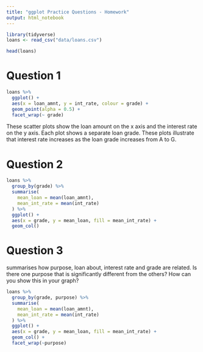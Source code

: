 ```yaml
---
title: "ggplot Practice Questions - Homework"
output: html_notebook
---
```



```r
library(tidyverse)
loans <- read_csv("data/loans.csv")

head(loans)
```

# Question 1

```r
loans %>% 
  ggplot() +
  aes(x = loan_amnt, y = int_rate, colour = grade) +
  geom_point(alpha = 0.5) +
  facet_wrap(~ grade)
```

These scatter plots show the loan amount on the x axis and the interest rate on the y axis. Each plot shows a separate loan grade. These plots illustrate that interest rate increases as the loan grade increases from A to G.

# Question 2

```r
loans %>% 
  group_by(grade) %>% 
  summarise(
    mean_loan = mean(loan_amnt),
    mean_int_rate = mean(int_rate)
  ) %>% 
  ggplot() +
  aes(x = grade, y = mean_loan, fill = mean_int_rate) +
  geom_col()
```

# Question 3
summarises how purpose, loan about, interest rate and grade are related. Is there one purpose that is significantly different from the others? How can you show this in your graph?

```r
loans %>% 
  group_by(grade, purpose) %>% 
  summarise(
    mean_loan = mean(loan_amnt),
    mean_int_rate = mean(int_rate)
  ) %>% 
  ggplot() +
  aes(x = grade, y = mean_loan, fill = mean_int_rate) +
  geom_col() +
  facet_wrap(~purpose)
```

